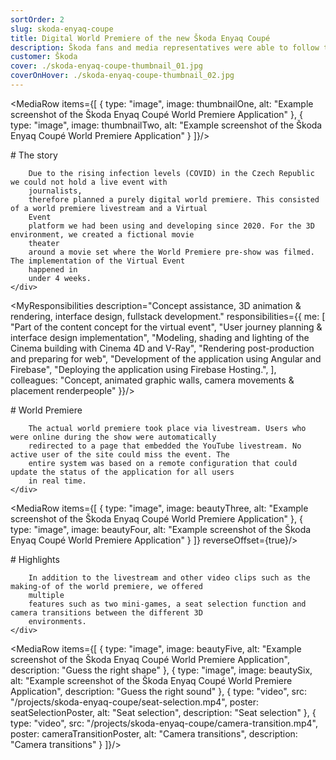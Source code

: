 ```yaml
---
sortOrder: 2
slug: skoda-enyaq-coupe
title: Digital World Premiere of the new Škoda Enyaq Coupé
description: Škoda fans and media representatives were able to follow the world premiere of the new Škoda Enyaq Coupé iV live on the Internet at skoda-virtual-event.com on January 1st at 16:00. The website was online in advance, with various teaser videos providing first impressions.
customer: Škoda
cover: ./skoda-enyaq-coupe-thumbnail_01.jpg
coverOnHover: ./skoda-enyaq-coupe-thumbnail_02.jpg
---
```



<MediaRow items={[
    {
        type: "image",
        image: thumbnailOne,
        alt: "Example screenshot of the Škoda Enyaq Coupé World Premiere Application"
    },
    {
        type: "image",
        image: thumbnailTwo,
        alt: "Example screenshot of the Škoda Enyaq Coupé World Premiere Application"
    }
]}/>

<div className="container-small">
    <div className="prose prose-invert">
        # The story

        Due to the rising infection levels (COVID) in the Czech Republic we could not hold a live event with
        journalists,
        therefore planned a purely digital world premiere. This consisted of a world premiere livestream and a Virtual
        Event
        platform we had been using and developing since 2020. For the 3D environment, we created a fictional movie
        theater
        around a movie set where the World Premiere pre-show was filmed. The implementation of the Virtual Event
        happened in
        under 4 weeks.
    </div>
</div>

<VideoPlayer client:visible src="/projects/skoda-enyaq-coupe/transition-01.mp4" poster={transitionPoster}
             muted={true}
             alt="Example Transition"/>

<MyResponsibilities description="Concept assistance, 3D animation & rendering, interface design, fullstack development."
                    responsibilities={{
                        me: [
                            "Part of the content concept for the virtual event",
                            "User journey planning & interface design implementation",
                            "Modeling, shading and lighting of the Cinema building with Cinema 4D and V-Ray",
                            "Rendering post-production and preparing for web",
                            "Development of the application using Angular and Firebase",
                            "Deploying the application using Firebase Hosting.",
                        ],
                        colleagues: "Concept, animated graphic walls, camera movements & placement renderpeople"
                    }}/>

<div className="container-small">
    <div className="prose prose-invert">
        # World Premiere

        The actual world premiere took place via livestream. Users who were online during the show were automatically
        redirected to a page that embedded the YouTube livestream. No active user of the site could miss the event. The
        entire system was based on a remote configuration that could update the status of the application for all users
        in real time.
    </div>
</div>

<MediaRow items={[
    {
        type: "image",
        image: beautyThree,
        alt: "Example screenshot of the Škoda Enyaq Coupé World Premiere Application"
    },
    {
        type: "image",
        image: beautyFour,
        alt: "Example screenshot of the Škoda Enyaq Coupé World Premiere Application"
    }
]} reverseOffset={true}/>

<div className="container-small">
    <div className="prose prose-invert">
        # Highlights

        In addition to the livestream and other video clips such as the making-of of the world premiere, we offered
        multiple
        features such as two mini-games, a seat selection function and camera transitions between the different 3D
        environments.
    </div>
</div>

<MediaRow items={[
    {
        type: "image",
        image: beautyFive,
        alt: "Example screenshot of the Škoda Enyaq Coupé World Premiere Application",
        description: "Guess the right shape"
    },
    {
        type: "image",
        image: beautySix,
        alt: "Example screenshot of the Škoda Enyaq Coupé World Premiere Application",
        description: "Guess the right sound"
    },
    {
        type: "video",
        src: "/projects/skoda-enyaq-coupe/seat-selection.mp4",
        poster: seatSelectionPoster,
        alt: "Seat selection",
        description: "Seat selection"
    },
    {
        type: "video",
        src: "/projects/skoda-enyaq-coupe/camera-transition.mp4",
        poster: cameraTransitionPoster,
        alt: "Camera transitions",
        description: "Camera transitions"
    }
]}/>

<VideoPlayer client:visible src="/projects/skoda-enyaq-coupe/runthrough.mp4" poster={runthroughPoster} muted={false}
             alt="run through" description="Complete run through"/>